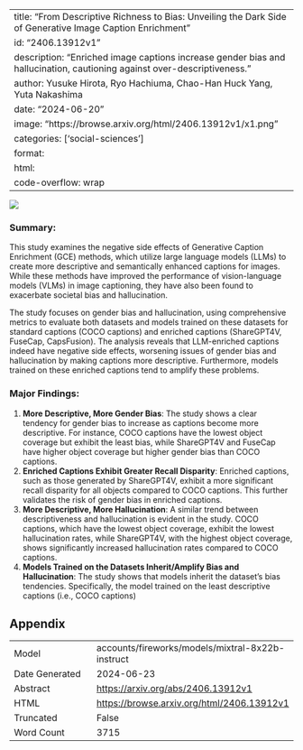 
---
title: "From Descriptive Richness to Bias: Unveiling the Dark Side of Generative Image Caption Enrichment"
id: "2406.13912v1"
description: "Enriched image captions increase gender bias and hallucination, cautioning against over-descriptiveness."
author: Yusuke Hirota, Ryo Hachiuma, Chao-Han Huck Yang, Yuta Nakashima
date: "2024-06-20"
image: "https://browse.arxiv.org/html/2406.13912v1/x1.png"
categories: ['social-sciences']
format:
  html:
    code-overflow: wrap
---

![](https://browse.arxiv.org/html/2406.13912v1/x1.png)

### Summary:

This study examines the negative side effects of Generative Caption Enrichment (GCE) methods, which utilize large language models (LLMs) to create more descriptive and semantically enhanced captions for images. While these methods have improved the performance of vision-language models (VLMs) in image captioning, they have also been found to exacerbate societal bias and hallucination.

The study focuses on gender bias and hallucination, using comprehensive metrics to evaluate both datasets and models trained on these datasets for standard captions (COCO captions) and enriched captions (ShareGPT4V, FuseCap, CapsFusion). The analysis reveals that LLM-enriched captions indeed have negative side effects, worsening issues of gender bias and hallucination by making captions more descriptive. Furthermore, models trained on these enriched captions tend to amplify these problems.

### Major Findings:

1. **More Descriptive, More Gender Bias**: The study shows a clear tendency for gender bias to increase as captions become more descriptive. For instance, COCO captions have the lowest object coverage but exhibit the least bias, while ShareGPT4V and FuseCap have higher object coverage but higher gender bias than COCO captions.
2. **Enriched Captions Exhibit Greater Recall Disparity**: Enriched captions, such as those generated by ShareGPT4V, exhibit a more significant recall disparity for all objects compared to COCO captions. This further validates the risk of gender bias in enriched captions.
3. **More Descriptive, More Hallucination**: A similar trend between descriptiveness and hallucination is evident in the study. COCO captions, which have the lowest object coverage, exhibit the lowest hallucination rates, while ShareGPT4V, with the highest object coverage, shows significantly increased hallucination rates compared to COCO captions.
4. **Models Trained on the Datasets Inherit/Amplify Bias and Hallucination**: The study shows that models inherit the dataset’s bias tendencies. Specifically, the model trained on the least descriptive captions (i.e., COCO captions)

## Appendix

|          |          |
|----------|----------|
| Model     | accounts/fireworks/models/mixtral-8x22b-instruct       |
| Date Generated     | 2024-06-23       |
| Abstract | [https://arxiv.org/abs/2406.13912v1](https://arxiv.org/abs/2406.13912v1)        |
| HTML     | [https://browse.arxiv.org/html/2406.13912v1](https://browse.arxiv.org/html/2406.13912v1)       |
| Truncated       | False       |
| Word Count       | 3715       |